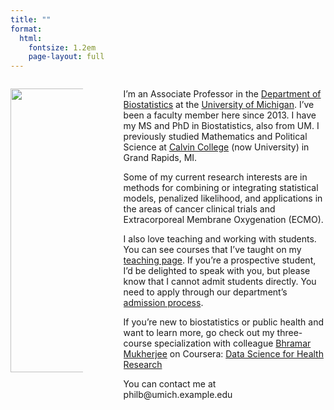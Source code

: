 ```yaml
---
title: ""
format: 
  html:
    fontsize: 1.2em
    page-layout: full
---
```


::::: columns
::: {.column width="25%"}
![](images/Phil%20Boonstra-2-lowres_small.jpeg){width="454"}
:::

::: {.column width="5%"}
:::

::: {.column width="70%"}
I'm an Associate Professor in the [Department of Biostatistics](https://sph.umich.edu/biostat/) at the [University of Michigan](https://umich.edu/). I've been a faculty member here since 2013. I have my MS and PhD in Biostatistics, also from UM. I previously studied Mathematics and Political Science at [Calvin College](https://calvin.edu/) (now University) in Grand Rapids, MI.

Some of my current research interests are in methods for combining or integrating statistical models, penalized likelihood, and applications in the areas of cancer clinical trials and Extracorporeal Membrane Oxygenation (ECMO).

I also love teaching and working with students. You can see courses that I've taught on my [teaching page](teaching.qmd). If you're a prospective student, I'd be delighted to speak with you, but please know that I cannot admit students directly. You need to apply through our department's [admission process](https://sph.umich.edu/biostat/biostatistics-prospective-students.html).

If you're new to biostatistics or public health and want to learn more, go check out my three-course specialization with colleague [Bhramar Mukherjee](https://ysph.yale.edu/profile/bhramar-mukherjee/) on Coursera: [Data Science for Health Research](https://www.coursera.org/specializations/data-science-for-health-research)

You can contact me at <div class="email">philb@<span>umich.</span><span>example.</span>edu</div>
:::
:::::


